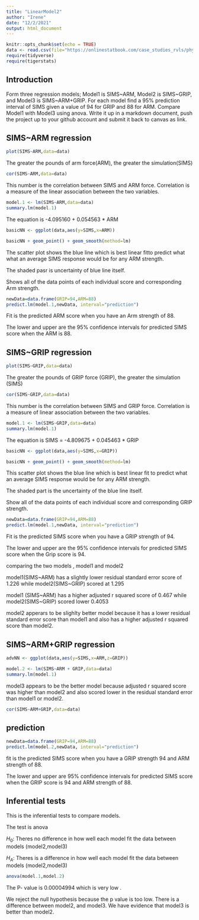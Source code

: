 ```yaml
---
title: "LinearModel2"
author: "Irene"
date: "12/2/2021"
output: html_document
---
```


```r
knitr::opts_chunk$set(echo = TRUE)
data <- read.csv(file="https://onlinestatbook.com/case_studies_rvls/physical_strength/data.txt",sep="",header=TRUE)
require(tidyverse)
require(tigerstats)
```

## Introduction


Form three regression models; Model1 is SIMS~ARM, Model2 is SIMS~GRIP, and Model3 is SIMS~ARM+GRIP. For each model find a 95% prediction interval of SIMS given a value of 94  for GRIP and 88 for ARM. Compare Model1 with Model3 using anova. Write it up in a markdown document, push the project up to your github account and submit it back to canvas as link. 

## SIMS~ARM regression

```r
plot(SIMS~ARM,data=data)
```

The greater the pounds of arm force(ARM), the greater the simulation(SIMS)


```r
cor(SIMS~ARM,data=data)
```
This number is the correlation between SIMS and ARM force. Correlation is a measure of the linear association between the two variables.


```r
model.1 <- lm(SIMS~ARM,data=data)
summary.lm(model.1)
```

The equation is -4.095160 +  0.054563 * ARM

```r
basicNN <- ggplot(data,aes(y=SIMS,x=ARM))
```

```r
basicNN + geom_point() + geom_smooth(method=lm)
```

The scatter plot shows the blue line which is best linear fitto predict what what an average SIMS response would be for any ARM strength.

The shaded pasr is uncertainty of blue line itself.

Shows all of the data points of each individual score and corresponding Arm strength. 

```r
newData=data.frame(GRIP=94,ARM=88)
predict.lm(model.1,newData, interval="prediction")
```

Fit is the predicted ARM score when you have an Arm strength of 88.

The lower and upper are the 95% confidence intervals for predicted SIMS score when the ARM is 88.

## SIMS~GRIP regression

```r
plot(SIMS~GRIP,data=data)
```
The greater the pounds of GRIP force (GRIP), the greater the simulation (SIMS)

```r
cor(SIMS~GRIP,data=data)
```
 
 This number is the correlation between SIMS and GRIP force. Correlation is a measure of linear association between the two variables.
 
```r
model.1 <- lm(SIMS~GRIP,data=data)
summary.lm(model.1)
```

The equation is SIMS = -4.809675 + 0.045463 * GRIP

```r
basicNN <- ggplot(data,aes(y=SIMS,x=GRIP))
```

```r
basicNN + geom_point() + geom_smooth(method=lm)
``` 

This scatter plot shows the blue line which is best linear fit to predict what an average SIMS response would be for any ARM strength.

The shaded part is the uncertainty of the blue line itself.

Show all of the data points of each individual score and corresponding GRIP strength.

```r
newData=data.frame(GRIP=94,ARM=88)
predict.lm(model.1,newData, interval="prediction")
```

Fit is the predicted SIMS score when you have a GRIP strength of 94.

The lower and upper are the 95% confidence intervals for predicted SIMS score when the Grip score is 94.

comparing the two models , model1 and model2 

model1(SIMS~ARM) has a slightly lower residual standard error score of 1.226 while model2(SIMS~GRIP) scored at 1.295

model1 (SIMS~ARM) has a higher adjusted r squared score of 0.467 while model2(SIMS~GRIP) scored lower 0.4053

model2 apperars to be slighlty better model because it has a  lower residual standard error score than model1 and also has a higher adjusted r squared score than model2.

## SIMS~ARM+GRIP regression

```r
advNN <- ggplot(data,aes(y=SIMS,x=ARM,z=GRIP))
```

```r
model.2 <- lm(SIMS~ARM + GRIP,data=data)
summary.lm(model.1)
``` 

model3 appears to be the better model because adjusted r squared score was higher than model2 and also scored lower in the residual standard error than model1 or model2.

```r
cor(SIMS~ARM+GRIP,data=data)
```

## prediction

```r
newData=data.frame(GRIP=94,ARM=88)
predict.lm(model.2,newData, interval="prediction")
```

fit is the predicted SIMS score when you have a GRIP strength 94 and ARM strength of 88.

The lower and upper are 95% confidence intervals for predicted SIMS score when the GRIP score is 94 and ARM strength of 88. 

## Inferential tests 

This is the inferential tests to compare models.

The test is anova 

$H_0$: Theres no difference in how well each model fit the data between models (model2,model3)

$H_A$:  Theres is a difference in how well each model fit the data between models (model2,model3)

```r
anova(model.1,model.2)
```

The P- value is 0.00004994 which is very low .

We reject the null hypothesis because the p value is too low. There is a difference between model2, and model3. We have evidence that model3 is better than model2.



